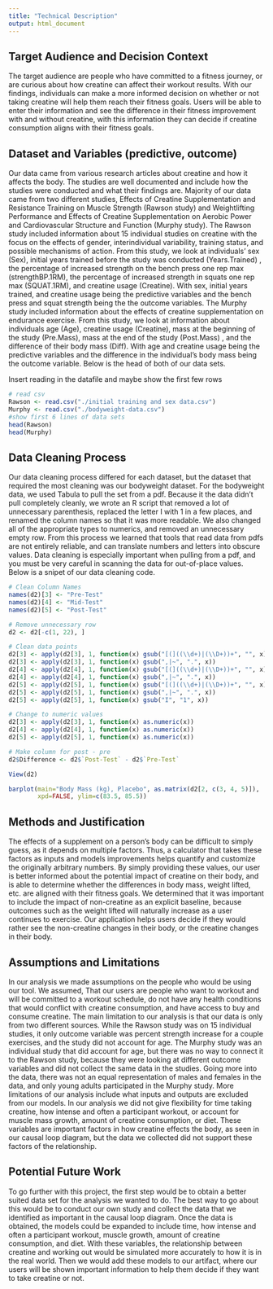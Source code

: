 ```yaml
---
title: "Technical Description"
output: html_document
---
```


## Target Audience and Decision Context

The target audience are people who have committed to a fitness journey, or are curious about how creatine can affect their workout results. With our findings, individuals can make a more informed decision on whether or not taking creatine will help them reach their fitness goals. Users will be able to enter their information and see the difference in their fitness improvement with and without creatine, with this information they can decide if creatine consumption aligns with their fitness goals.

## Dataset and Variables (predictive, outcome)

Our data came from various research articles about creatine and how it affects the body. The studies are well documented and include how the studies were conducted and what their findings are. Majority of our data came from two different studies, Effects of Creatine Supplementation and Resistance Training on Muscle Strength (Rawson study) and Weightlifting Performance and Effects of Creatine Supplementation on Aerobic Power and Cardiovascular Structure and Function (Murphy study). The Rawson study included information about 15 individual studies on creatine with the focus on the effects of gender, interindividual variability, training status, and possible mechanisms of action. From this study, we look at individuals’ sex (Sex), initial years trained before the study was conducted (Years.Trained) , the percentage of increased strength on the bench press one rep max (strengthBP.1RM), the percentage of increased strength in squats one rep max (SQUAT.1RM), and creatine usage (Creatine). With sex, initial years trained, and creatine usage being the predictive variables and the bench press and squat strength being the the outcome variables. The Murphy study included information about the effects of creatine supplementation on endurance exercise. From this study, we look at information about individuals age (Age), creatine usage (Creatine), mass at the beginning of the study (Pre.Mass), mass at the end of the study (Post.Mass) , and the difference of their body mass (Diff). With age and creatine usage being the predictive variables and the difference in the individual’s body mass being the outcome variable. Below is the head of both of our data sets.

Insert reading in the datafile and maybe show the first few rows

```r
# read csv
Rawson <- read.csv("./initial training and sex data.csv")
Murphy <- read.csv("./bodyweight-data.csv")
#show first 6 lines of data sets
head(Rawson)
head(Murphy)
```

## Data Cleaning Process

Our data cleaning process differed for each dataset, but the dataset that required the most cleaning was our bodyweight dataset. For the bodyweight data, we used Tabula to pull the set from a pdf. Because it the data didn’t pull completely cleanly, we wrote an R script that removed a lot of unnecessary parenthesis, replaced the letter I with 1 in a few places, and renamed the column names so that it was more readable. We also changed all of the appropriate types to numerics, and removed an unnecessary empty row. From this process we learned that tools that read data from pdfs are not entirely reliable, and can translate numbers and letters into obscure values. Data cleaning is especially important when pulling from a pdf, and you must be very careful in scanning the data for out-of-place values. Below is a snipet of our data cleaning code.

```r
# Clean Column Names
names(d2)[3] <- "Pre-Test"
names(d2)[4] <- "Mid-Test"
names(d2)[5] <- "Post-Test"

# Remove unnecessary row
d2 <- d2[-c(1, 22), ]

# Clean data points
d2[3] <- apply(d2[3], 1, function(x) gsub("[(]((\\d+)|(\\D+))+", "", x))
d2[3] <- apply(d2[3], 1, function(x) gsub(",|~", ".", x))
d2[4] <- apply(d2[4], 1, function(x) gsub("[(]((\\d+)|(\\D+))+", "", x))
d2[4] <- apply(d2[4], 1, function(x) gsub(",|~", ".", x))
d2[5] <- apply(d2[5], 1, function(x) gsub("[(]((\\d+)|(\\D+))+", "", x))
d2[5] <- apply(d2[5], 1, function(x) gsub(",|~", ".", x))
d2[5] <- apply(d2[5], 1, function(x) gsub("I", "1", x))

# Change to numeric values
d2[3] <- apply(d2[3], 1, function(x) as.numeric(x))
d2[4] <- apply(d2[4], 1, function(x) as.numeric(x))
d2[5] <- apply(d2[5], 1, function(x) as.numeric(x))

# Make column for post - pre
d2$Difference <- d2$`Post-Test` - d2$`Pre-Test`

View(d2)

barplot(main="Body Mass (kg), Placebo", as.matrix(d2[2, c(3, 4, 5)]),
        xpd=FALSE, ylim=c(83.5, 85.5))

```

## Methods and Justification

The effects of a supplement on a person’s body can be difficult to simply guess, as it depends on multiple factors. Thus, a calculator that takes these factors as inputs and models improvements helps quantify and customize the originally arbitrary numbers. By simply providing these values, our user is better informed about the potential impact of creatine on their body, and is able to determine whether the differences in body mass, weight lifted, etc. are aligned with their fitness goals. We determined that it was important to include the impact of non-creatine as an explicit baseline, because outcomes such as the weight lifted will naturally increase as a user continues to exercise. Our application helps users decide if they would rather see the non-creatine changes in their body, or the creatine changes in their body.


## Assumptions and Limitations

In our analysis we made assumptions on the people who would be using our tool. We assumed, That our users are people who want to workout and will be committed to a workout schedule, do not have any health conditions that would conflict with creatine consumption, and have access to buy and consume creatine. The main limitation to our analysis is that our data is only from two different sources. While the Rawson study was on 15 individual studies, it only outcome variable was percent strength increase for a couple exercises, and the study did not account for age. The Murphy study was an individual study that did account for age, but there was no way to connect it to the Rawson study, because they were looking at different outcome variables and did not collect the same data in the studies. Going more into the data, there was not an equal representation of males and females in the data, and only young adults participated in the Murphy study. More limitations of our analysis include what inputs and outputs are excluded from our models. In our analysis we did not give flexibility for time taking creatine, how intense and often a participant workout, or account for muscle mass growth, amount of creatine consumption, or diet. These variables are important factors in how creatine effects the body, as seen in our causal loop diagram, but the data we collected did not support these factors of the relationship.

## Potential Future Work

To go further with this project, the first step would be to obtain a better suited data set for the analysis we wanted to do. The best way to go about this would be to conduct our own study and collect the data that we identified as important in the causal loop diagram. Once the data is obtained, the models could be expanded to include time, how intense and often a participant workout,  muscle growth, amount of creatine consumption, and diet. With these variables, the relationship between creatine and working out would be simulated more accurately to how it is in the real world. Then we would add these models to our artifact, where our users will be shown important information to help them decide if they want to take creatine or not.
